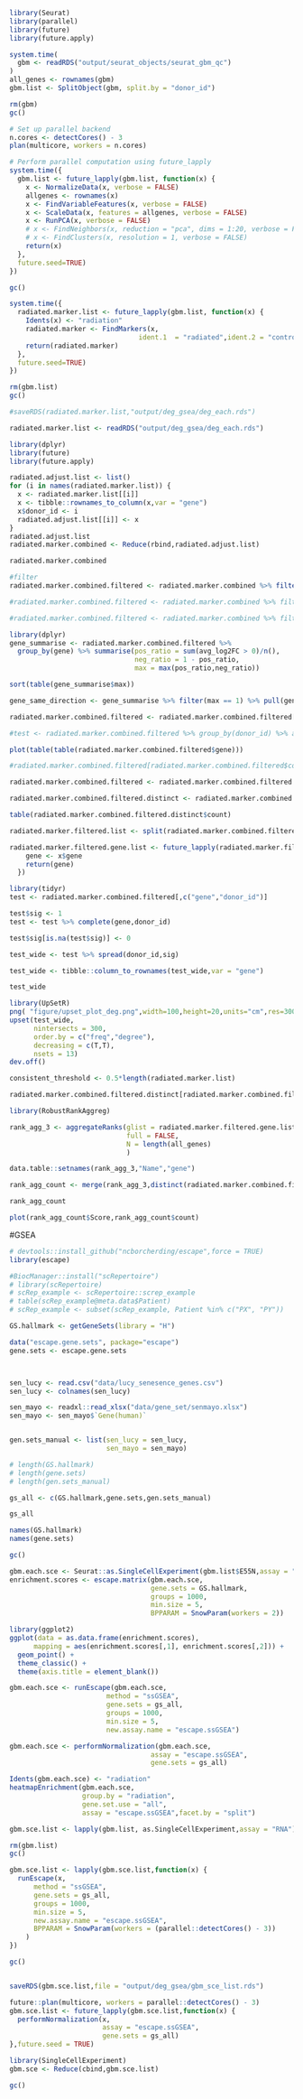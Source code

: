 ```r


library(Seurat)
library(parallel)
library(future)
library(future.apply)

```

```r
system.time(
  gbm <- readRDS("output/seurat_objects/seurat_gbm_qc")
)
all_genes <- rownames(gbm)
gbm.list <- SplitObject(gbm, split.by = "donor_id")
```
```r
rm(gbm)
gc()
```

```r

# Set up parallel backend
n.cores <- detectCores() - 3
plan(multicore, workers = n.cores)

# Perform parallel computation using future_lapply
system.time({
  gbm.list <- future_lapply(gbm.list, function(x) {
    x <- NormalizeData(x, verbose = FALSE)
    allgenes <- rownames(x)
    x <- FindVariableFeatures(x, verbose = FALSE)
    x <- ScaleData(x, features = allgenes, verbose = FALSE)
    x <- RunPCA(x, verbose = FALSE)
    # x <- FindNeighbors(x, reduction = "pca", dims = 1:20, verbose = FALSE)
    # x <- FindClusters(x, resolution = 1, verbose = FALSE)
    return(x)
  }, 
  future.seed=TRUE)
})
```
```r
gc()
```

```r
system.time({
  radiated.marker.list <- future_lapply(gbm.list, function(x) {
    Idents(x) <- "radiation"
    radiated.marker <- FindMarkers(x,
                                ident.1  = "radiated",ident.2 = "control")
    return(radiated.marker)
  }, 
  future.seed=TRUE)
})
```
```r
rm(gbm.list)
gc()
```


```r
#saveRDS(radiated.marker.list,"output/deg_gsea/deg_each.rds")
```

```r
radiated.marker.list <- readRDS("output/deg_gsea/deg_each.rds")
```


```r
library(dplyr)
library(future)
library(future.apply)
```

```r
radiated.adjust.list <- list()
for (i in names(radiated.marker.list)) {
  x <- radiated.marker.list[[i]]
  x <- tibble::rownames_to_column(x,var = "gene")
  x$donor_id <- i
  radiated.adjust.list[[i]] <- x
}
radiated.adjust.list
radiated.marker.combined <- Reduce(rbind,radiated.adjust.list)

radiated.marker.combined
```

```r
#filter 
radiated.marker.combined.filtered <- radiated.marker.combined %>% filter(p_val_adj < 0.05,abs(avg_log2FC) >= 0.5)

#radiated.marker.combined.filtered <- radiated.marker.combined %>% filter(p_val < 0.01)

#radiated.marker.combined.filtered <- radiated.marker.combined %>% filter(p_val_adj < 0.05)
```

```r
library(dplyr)
gene_summarise <- radiated.marker.combined.filtered %>% 
  group_by(gene) %>% summarise(pos_ratio = sum(avg_log2FC > 0)/n(),
                               neg_ratio = 1 - pos_ratio,
                               max = max(pos_ratio,neg_ratio))

sort(table(gene_summarise$max))
```

```r
gene_same_direction <- gene_summarise %>% filter(max == 1) %>% pull(gene)
```

```r
radiated.marker.combined.filtered <- radiated.marker.combined.filtered[radiated.marker.combined.filtered$gene %in% gene_same_direction,]

#test <- radiated.marker.combined.filtered %>% group_by(donor_id) %>% arrange(p_val_adj,desc(abs(avg_log2FC))) %>% slice_head(n = 1000)
```

```r
plot(table(table(radiated.marker.combined.filtered$gene)))
```


```r
#radiated.marker.combined.filtered[radiated.marker.combined.filtered$count >= consistent_threshold,]

radiated.marker.combined.filtered <- radiated.marker.combined.filtered  %>% group_by(gene) %>% mutate(count = n()) %>% ungroup()

radiated.marker.combined.filtered.distinct <- radiated.marker.combined.filtered %>% arrange(desc(count),p_val) %>% distinct(gene, .keep_all = TRUE)

table(radiated.marker.combined.filtered.distinct$count)
```
```r
radiated.marker.filtered.list <- split(radiated.marker.combined.filtered,radiated.marker.combined.filtered$donor_id)

radiated.marker.filtered.gene.list <- future_lapply(radiated.marker.filtered.list, function(x) {
    gene <- x$gene
    return(gene)
  })
```



```r
library(tidyr)
test <- radiated.marker.combined.filtered[,c("gene","donor_id")]

test$sig <- 1
test <- test %>% complete(gene,donor_id)

test$sig[is.na(test$sig)] <- 0

test_wide <- test %>% spread(donor_id,sig)

test_wide <- tibble::column_to_rownames(test_wide,var = "gene")

test_wide
```

```r
library(UpSetR)
png( "figure/upset_plot_deg.png",width=100,height=20,units="cm",res=300)
upset(test_wide,
      nintersects = 300,  
      order.by = c("freq","degree"), 
      decreasing = c(T,T),
      nsets = 13)
dev.off()
```


```r
consistent_threshold <- 0.5*length(radiated.marker.list)

radiated.marker.combined.filtered.distinct[radiated.marker.combined.filtered.distinct$count >= consistent_threshold,]                              
```
```r
library(RobustRankAggreg)

rank_agg_3 <- aggregateRanks(glist = radiated.marker.filtered.gene.list,
                             full = FALSE,
                             N = length(all_genes)
                             )

data.table::setnames(rank_agg_3,"Name","gene")
```
```r
rank_agg_count <- merge(rank_agg_3,distinct(radiated.marker.combined.filtered[,c("gene","count")]),by = "gene",all.x = TRUE,all.y = FALSE) %>% arrange(desc(count),Score)
```

```r
rank_agg_count
```

```r
plot(rank_agg_count$Score,rank_agg_count$count)
```


#GSEA
```r
# devtools::install_github("ncborcherding/escape",force = TRUE)
library(escape)
```

```r
#BiocManager::install("scRepertoire")
# library(scRepertoire)
# scRep_example <- scRepertoire::screp_example
# table(scRep_example@meta.data$Patient)
# scRep_example <- subset(scRep_example, Patient %in% c("PX", "PY"))
```

```r
GS.hallmark <- getGeneSets(library = "H")

data("escape.gene.sets", package="escape")
gene.sets <- escape.gene.sets



sen_lucy <- read.csv("data/lucy_senesence_genes.csv")
sen_lucy <- colnames(sen_lucy)

sen_mayo <- readxl::read_xlsx("data/gene_set/senmayo.xlsx")
sen_mayo <- sen_mayo$`Gene(human)`


gen.sets_manual <- list(sen_lucy = sen_lucy,
                        sen_mayo = sen_mayo)

# length(GS.hallmark)
# length(gene.sets)
# length(gen.sets_manual)

gs_all <- c(GS.hallmark,gene.sets,gen.sets_manual)

gs_all
```
```r
names(GS.hallmark)
names(gene.sets)
```
```r
gc()
```


```r
gbm.each.sce <- Seurat::as.SingleCellExperiment(gbm.list$E55N,assay = "RNA")
enrichment.scores <- escape.matrix(gbm.each.sce, 
                                   gene.sets = GS.hallmark, 
                                   groups = 1000, 
                                   min.size = 5, 
                                   BPPARAM = SnowParam(workers = 2))

```
```r
library(ggplot2)
ggplot(data = as.data.frame(enrichment.scores), 
      mapping = aes(enrichment.scores[,1], enrichment.scores[,2])) + 
  geom_point() + 
  theme_classic() + 
  theme(axis.title = element_blank())
```

```r
gbm.each.sce <- runEscape(gbm.each.sce, 
                        method = "ssGSEA",
                        gene.sets = gs_all, 
                        groups = 1000, 
                        min.size = 5,
                        new.assay.name = "escape.ssGSEA")
```


```r
gbm.each.sce <- performNormalization(gbm.each.sce, 
                                   assay = "escape.ssGSEA", 
                                   gene.sets = gs_all)

```

```r
Idents(gbm.each.sce) <- "radiation"
heatmapEnrichment(gbm.each.sce, 
                  group.by = "radiation",
                  gene.set.use = "all",
                  assay = "escape.ssGSEA",facet.by = "split")
```
```r
gbm.sce.list <- lapply(gbm.list, as.SingleCellExperiment,assay = "RNA")

rm(gbm.list)
gc()

gbm.sce.list <- lapply(gbm.sce.list,function(x) {
  runEscape(x, 
      method = "ssGSEA",
      gene.sets = gs_all, 
      groups = 1000, 
      min.size = 5,
      new.assay.name = "escape.ssGSEA",
      BPPARAM = SnowParam(workers = (parallel::detectCores() - 3))
    )
})

gc()


saveRDS(gbm.sce.list,file = "output/deg_gsea/gbm_sce_list.rds")
```
```r
future::plan(multicore, workers = parallel::detectCores() - 3)
gbm.sce.list <- future_lapply(gbm.sce.list,function(x) {
  performNormalization(x, 
                       assay = "escape.ssGSEA",
                       gene.sets = gs_all)
},future.seed = TRUE)


```

```r
library(SingleCellExperiment)
gbm.sce <- Reduce(cbind,gbm.sce.list)

```

```r
gc()
```


